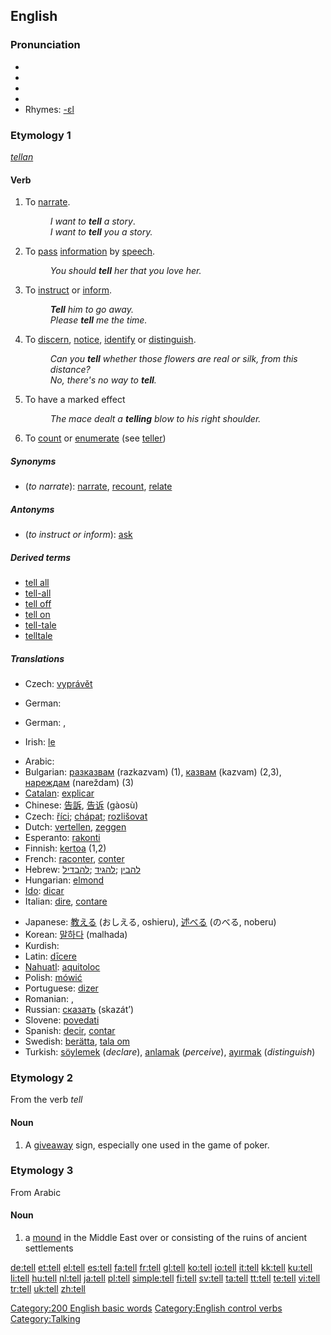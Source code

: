{{wikipedia|Tell (disambiguation)}}
==English==

{{rank|each|between|face|175|tell|because|few|whom}}

===Pronunciation===
* {{IPA|/tĕl/}}
* {{IPA|/tel/}}
* {{SAMPA|/tel/}}
* {{audio|en-us-tell.ogg|Audio (US)}}
* Rhymes: [[Rhymes:English:-ɛl|-ɛl]]

===Etymology 1===
{{OE.}} ''[[tellan]]''

====Verb====
{{en-verb|tells|telling|told}}

# {{context|transitive|or|ditransitive}} To [[narrate]].
#: ''I want to '''tell''' a story''.
#: ''I want to '''tell''' you a story.''
# {{transitive}} To [[pass]] [[information]] by [[speech]].
#: ''You should '''tell''' her that you love her.''
# {{transitive}} To [[instruct]] or [[inform]].
#: '''''Tell''' him to go away.''
#: ''Please '''tell''' me the time.''
# {{intransitive}} To [[discern]], [[notice]], [[identify]] or [[distinguish]].
#: ''Can you '''tell''' whether those flowers are real or silk, from this distance?''
#: ''No, there's no way to '''tell'''.''
# {{intransitive}} To have a marked effect
#: ''The mace dealt a '''telling''' blow to his right shoulder.''
# To [[count]] or [[enumerate]] (see [[teller]])

=====Synonyms=====
* (''to narrate''): [[narrate]], [[recount]], [[relate]]

=====Antonyms=====
* (''to instruct or inform''): [[ask]]

=====Derived terms=====
* [[tell all]]
* [[tell-all]]
* [[tell off]]
* [[tell on]]
* [[tell-tale]]
* [[telltale]]

=====Translations=====
{{trans-top|to narrate}}
* Czech: [[vyprávět]]
{{trans-mid}}
* German: {{t|de|erzählen}}
{{trans-bottom}}

{{trans-top|to pass information}}
* German: {{t|de|sagen}}, {{t|de|erzählen}}
{{trans-mid}}
* Irish: {{t|ga|abair}} [[le#Irish|le]]
{{trans-bottom}}

{{checktrans-top}}
* Arabic: {{Arab|[[اخبر]]}} {{unicode|(’áχbara)}}
* Bulgarian: [[разказвам]] (razkazvam) (1), [[казвам]] (kazvam) (2,3), [[нареждам]] (nareždam) (3)
* [[Catalan]]: [[explicar]]
* Chinese: [[告訴]], [[告诉]] (gàosù)
* Czech: [[říci]]; [[chápat]]; [[rozlišovat]]
* Dutch: [[vertellen]], [[zeggen]]
* Esperanto: [[rakonti]]
* Finnish: [[kertoa]] (1,2)
* French: [[raconter]], [[conter]]
* Hebrew: [[להבין]] ;[[להגיד]] ;[[להבדיל]]
* Hungarian: [[elmond]]
* [[Ido]]: [[dicar]]
* Italian: [[dire]], [[contare]]
{{trans-mid}}
* Japanese: [[教える]] (おしえる, oshieru), [[述べる]] (のべる, noberu)
* Korean: [[말하다]] (malhada)
* Kurdish: {{KUchar|[[گێڕان]]}}
* Latin: [[dicere|dīcere]]
* [[Nahuatl]]: [[aquitoloc]]
* Polish: [[mówić]]
* Portuguese: [[dizer]]
* Romanian: {{t-|ro|spune}}, {{t+|ro|zice}}
* Russian: [[сказать]] (skazát’)
* Slovene: [[povedati]]
* Spanish: [[decir]], [[contar]]
* Swedish: [[berätta]], [[tala om]]
* Turkish: [[söylemek]] (''declare''), [[anlamak]] (''perceive''), [[ayırmak]] (''distinguish'')
{{trans-bottom}}

===Etymology 2===
From the verb ''tell''

====Noun====
{{en-noun}}

# {{poker}} A [[giveaway]] sign, especially one used in the game of poker.

===Etymology 3===
From Arabic

====Noun====
{{en-noun}}

# a [[mound]] in the Middle East over or consisting of the ruins of ancient settlements

[[Category:200 English basic words]]
[[Category:English control verbs]]
[[Category:Talking]]

[[de:tell]]
[[et:tell]]
[[el:tell]]
[[es:tell]]
[[fa:tell]]
[[fr:tell]]
[[gl:tell]]
[[ko:tell]]
[[io:tell]]
[[it:tell]]
[[kk:tell]]
[[ku:tell]]
[[li:tell]]
[[hu:tell]]
[[nl:tell]]
[[ja:tell]]
[[pl:tell]]
[[simple:tell]]
[[fi:tell]]
[[sv:tell]]
[[ta:tell]]
[[tt:tell]]
[[te:tell]]
[[vi:tell]]
[[tr:tell]]
[[uk:tell]]
[[zh:tell]]